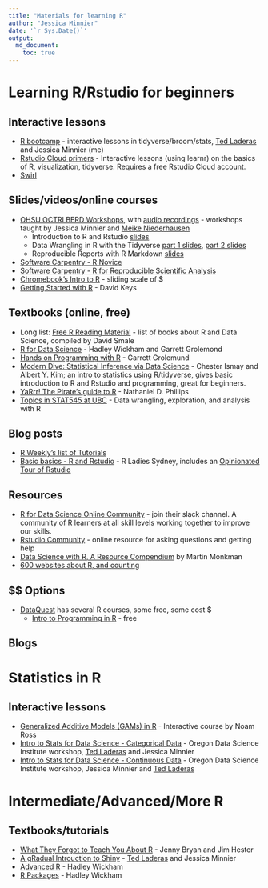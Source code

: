 ```yaml
---
title: "Materials for learning R"
author: "Jessica Minnier"
date: '`r Sys.Date()`'
output:   
  md_document:
    toc: true
---
```


<!-- The .md file is generated from a .Rmd file, please edit the .Rmd file! -->

# Learning R/Rstudio for beginners

## Interactive lessons

- [R bootcamp](https://t.co/GEXiDgm5nG) - interactive lessons in tidyverse/broom/stats, [Ted Laderas](https://laderast.github.io/) and Jessica Minnier (me)
- [Rstudio Cloud primers](https://t.co/FQMcHOpb42) - Interactive lessons (using learnr) on the basics of R, visualization, tidyverse. Requires a free Rstudio Cloud account.
- [Swirl](https://swirlstats.com/)

## Slides/videos/online courses

- [OHSU OCTRI BERD Workshops](https://github.com/jminnier/berd_r_courses), with [audio recordings](https://echo360.org/section/aefe4e1c-c635-4a3b-bf99-ce6439184f5f/public) - workshops taught by Jessica Minnier and [Meike Niederhausen](https://github.com/Niederhausen)
    + Introduction to R and Rstudio [slides](https://jminnier-berd-r-courses.netlify.com/01-getting-started/01_getting_started_slides.html)
    + Data Wrangling in R with the Tidyverse [part 1 slides](https://jminnier-berd-r-courses.netlify.com/02-data-wrangling-tidyverse/02_data_wrangling_slides_part1.html), [part 2 slides](https://jminnier-berd-r-courses.netlify.com/02-data-wrangling-tidyverse/02_data_wrangling_slides_part2.html#1)
    + Reproducible Reports with R Markdown [slides](https://jminnier-berd-r-courses.netlify.com/03-rmarkdown/03_rmarkdown_slides.html)
- [Software Carpentry - R Novice](https://swcarpentry.github.io/r-novice-inflammation/)
- [Software Carpentry - R for Reproducible Scientific Analysis](https://swcarpentry.github.io/r-novice-gapminder/)
- [Chromebook's Intro to R](https://leanpub.com/universities/courses/jhu/cbds-intro-r) - sliding scale of $
- [Getting Started with R](https://rfortherestofus.com/courses/getting-started/) - David Keys

## Textbooks (online, free)

- Long list: [Free R Reading Material](https://committedtotape.shinyapps.io/freeR/) - list of books about R and Data Science, compiled by David Smale
- [R for Data Science](https://r4ds.had.co.nz/) - Hadley Wickham and Garrett Grolemond
- [Hands on Programming with R](https://rstudio-education.github.io/hopr/index.html) - Garrett Grolemund
- [Modern Dive: Statistical Inference via Data Science](https://moderndive.com/) - Chester Ismay and Albert Y. Kim; an intro to statistics using R/tidyverse, gives basic introduction to R and Rstudio and programming, great for beginners.
- [YaRrr! The Pirate's guide to R](https://bookdown.org/ndphillips/YaRrr/) - Nathaniel D. Phillips
- [Topics in STAT545 at UBC](https://stat545.com/topics.html) - Data wrangling, exploration, and analysis with R

## Blog posts

- [R Weekly's list of Tutorials](https://rweekly.org/2017-20.html)
- [Basic basics - R and Rstudio](http://rladiessydney.org/post/2018/11/05/basicbasics/) - R Ladies Sydney, includes an [Opinionated Tour of Rstudio](http://rladiessydney.org/post/2018/11/05/basicbasics-1/)

## Resources

- [R for Data Science Online Community](https://www.rfordatasci.com/) - join their slack channel. A community of R learners at all skill levels working together to improve our skills.
- [Rstudio Community](https://community.rstudio.com/) - online resource for asking questions and getting help
- [Data Science with R, A Resource Compendium](https://bookdown.org/martin_monkman/DataScienceResources_book/) by Martin Monkman
- [600 websites about R, and counting](https://www.datasciencecentral.com/profiles/blogs/600-websites-about-r)

## $$ Options

- [DataQuest](https://www.dataquest.io/directory/) has several R courses, some free, some cost $
    + [Intro to Programming in R](https://www.dataquest.io/course/intro-to-r/) - free


## Blogs

# Statistics in R

## Interactive lessons

- [Generalized Additive Models (GAMs) in R](https://noamross.github.io/gams-in-r-course/) - Interactive course by Noam Ross
- [Intro to Stats for Data Science - Categorical Data](https://minnier.shinyapps.io/ODSI_categoricalData/) - Oregon Data Science Institute workshop, [Ted Laderas](https://laderast.github.io/) and Jessica Minnier
- [Intro to Stats for Data Science - Continuous Data](https://minnier.shinyapps.io/ODSI_continuousData/) - Oregon Data Science Institute workshop, Jessica Minnier and [Ted Laderas](https://laderast.github.io/)


# Intermediate/Advanced/More R

## Textbooks/tutorials

- [What They Forgot to Teach You About R](https://whattheyforgot.org/) - Jenny Bryan and Jim Hester
- [A gRadual Introuction to Shiny](https://laderast.github.io/gradual_shiny/) -  [Ted Laderas](https://laderast.github.io/) and Jessica Minnier
- [Advanced R](https://adv-r.hadley.nz/) - Hadley Wickham
- [R Packages](http://r-pkgs.had.co.nz/) - Hadley Wickham




